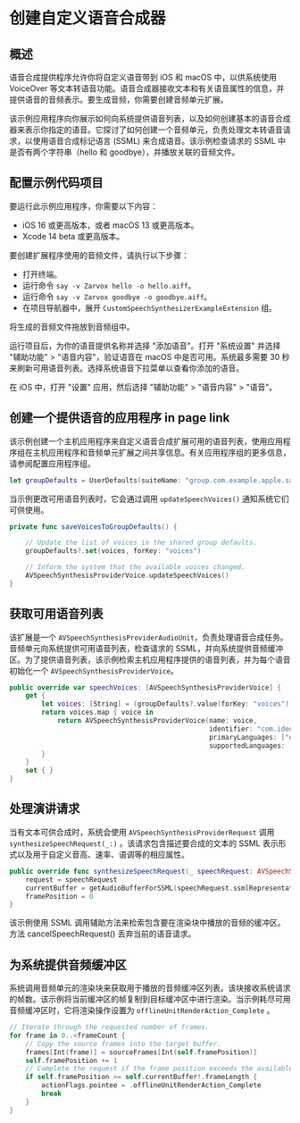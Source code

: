# 创建自定义语音合成器

<ToBePolishedAfterTranslation />

<OriginalSource
  title="Creating a custom speech synthesizer"
  url="https://developer.apple.com/documentation/avfaudio/audio_engine/audio_units/creating_a_custom_speech_synthesizer"
  summary="通过构建语音合成提供程序，使用你的自定义声音来合成语音"
/>

## 概述

语音合成提供程序允许你将自定义语音带到 iOS 和 macOS 中，以供系统使用 VoiceOver 等文本转语音功能。语音合成器接收文本和有关语音属性的信息，并提供语音的音频表示。要生成音频，你需要创建音频单元扩展。

该示例应用程序向你展示如何向系统提供语音列表，以及如何创建基本的语音合成器来表示你指定的语音。它探讨了如何创建一个音频单元，负责处理文本转语音请求，以使用语音合成标记语言 (SSML) 来合成语音。该示例检查请求的 SSML 中是否有两个字符串（hello 和 goodbye），并播放关联的音频文件。

## 配置示例代码项目

要运行此示例应用程序，你需要以下内容：

- iOS 16 或更高版本，或者 macOS 13 或更高版本。
- Xcode 14 beta 或更高版本。

要创建扩展程序使用的音频文件，请执行以下步骤：

- 打开终端。
- 运行命令 `say -v Zarvox hello -o hello.aiff`。
- 运行命令 `say -v Zarvox goodbye -o goodbye.aiff`。
- 在项目导航器中，展开 `CustomSpeechSynthesizerExampleExtension` 组。

将生成的音频文件拖放到音频组中。

运行项目后，为你的语音提供名称并选择 "添加语音"。打开 "系统设置" 并选择 "辅助功能" > "语音内容"，验证语音在 macOS 中是否可用。系统最多需要 30 秒来刷新可用语音列表。选择系统语音下拉菜单以查看你添加的语音。

在 iOS 中，打开 "设置" 应用，然后选择 "辅助功能" > "语音内容" > "语音"。

## 创建一个提供语音的应用程序 in page link

该示例创建一个主机应用程序来自定义语音合成扩展可用的语音列表，使用应用程序组在主机应用程序和音频单元扩展之间共享信息。有关应用程序组的更多信息，请参阅配置应用程序组。

```swift
let groupDefaults = UserDefaults(suiteName: "group.com.example.apple.samplecode.CustomSpeechSynthesizerExample")
```

当示例更改可用语音列表时，它会通过调用 `updateSpeechVoices()` 通知系统它们可供使用。

```swift
private func saveVoicesToGroupDefaults() {

    // Update the list of voices in the shared group defaults.
    groupDefaults?.set(voices, forKey: "voices")

    // Inform the system that the available voices changed.
    AVSpeechSynthesisProviderVoice.updateSpeechVoices()
}
```

## 获取可用语音列表

该扩展是一个 `AVSpeechSynthesisProviderAudioUnit`，负责处理语音合成任务。音频单元向系统提供可用语音列表，检查请求的 SSML，并向系统提供音频缓冲区。为了提供语音列表，该示例检索主机应用程序提供的语音列表，并为每个语音初始化一个 `AVSpeechSynthesisProviderVoice`。

```swift
public override var speechVoices: [AVSpeechSynthesisProviderVoice] {
    get {
        let voices: [String] = (groupDefaults?.value(forKey: "voices") as? [String]) ?? []
        return voices.map { voice in
            return AVSpeechSynthesisProviderVoice(name: voice,
                                                  identifier: "com.identifier.\(voice)",
                                                  primaryLanguages: ["en-US"],
                                                  supportedLanguages: ["en-US"])
        }
    }
    set { }
}
```

## 处理演讲请求

当有文本可供合成时，系统会使用 `AVSpeechSynthesisProviderRequest` 调用 `synthesizeSpeechRequest(_:)` 。该请求包含描述要合成的文本的 SSML 表示形式以及用于自定义音高、速率、语调等的相应属性。

```swift
public override func synthesizeSpeechRequest(_ speechRequest: AVSpeechSynthesisProviderRequest) {
    request = speechRequest
    currentBuffer = getAudioBufferForSSML(speechRequest.ssmlRepresentation)
    framePosition = 0
}
```

该示例使用 SSML 调用辅助方法来检索包含要在渲染块中播放的音频的缓冲区。方法 cancelSpeechRequest() 丢弃当前的语音请求。

## 为系统提供音频缓冲区

系统调用音频单元的渲染块来获取用于播放的音频缓冲区列表。该块接收系统请求的帧数。该示例将当前缓冲区的帧复制到目标缓冲区中进行渲染。当示例耗尽可用音频缓冲区时，它将渲染操作设置为 `offlineUnitRenderAction_Complete` 。

```swift
// Iterate through the requested number of frames.
for frame in 0..<frameCount {
    // Copy the source frames into the target buffer.
    frames[Int(frame)] = sourceFrames[Int(self.framePosition)]
    self.framePosition += 1
    // Complete the request if the frame position exceeds the available buffer.
    if self.framePosition >= self.currentBuffer!.frameLength {
        actionFlags.pointee = .offlineUnitRenderAction_Complete
        break
    }
}
```
